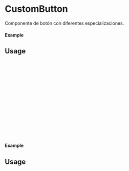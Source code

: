 
<Meta of={CustomButton} title="CustomButton" />

# CustomButton

Componente de botón con diferentes especializaciones.

#### Example

<Canvas of={CustomButton.Primary} />

## Usage

```ts
import {CustomButton} from 'milibreria';

function Example(){
return (
<CustomButton
text: "Button primary",
txtcolor: 'black',
bgcolor: 'red',
disabled: false,
size: "small",
onClick: () => alert("Button Primary"),
/>
);
};

export default Example;
```

#### Example

<Canvas of={CustomButton.Secondary} />

## Usage

```ts
import {CustomButton} from 'milibreria';

function Example(){
return (
<CustomButton
text: "Button secondary",
txtcolor: 'white',
bgcolor: 'pink',
disabled: false,
size: "small",
onClick: () => alert("Button Secondary"),
/>
);
};